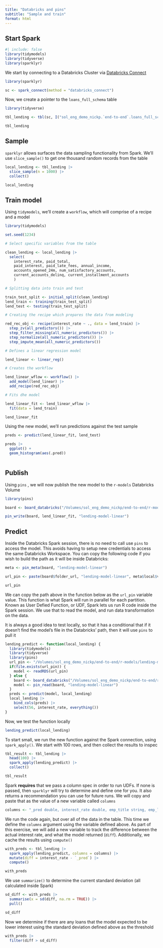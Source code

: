 ```yaml
---
title: "Databricks and pins"
subtitle: "Sample and train"
format: html
---
```


## Start Spark

```r
#| include: false
library(tidymodels)
library(tidyverse)
library(sparklyr)
```

We start by connecting to a Databricks Cluster via [Databricks Connect](https://spark.posit.co/deployment/databricks-connect.html)

```r
library(sparklyr)

sc <- spark_connect(method = "databricks_connect")
```

Now, we create a pointer to the `loans_full_schema` table

```r
library(tidyverse)

tbl_lending <- tbl(sc, I("sol_eng_demo_nickp.`end-to-end`.loans_full_schema"))

tbl_lending
```

## Sample

`sparklyr` allows surfaces the data sampling functionality from Spark. We'll use `slice_sample()` to get one thousand random records from the table

```r
local_lending <- tbl_lending |> 
  slice_sample(n = 1000) |> 
  collect()

local_lending
```

## Train model

Using `tidymodels`, we'll create a `workflow`, which will comprise of a recipe and a model

```r
library(tidymodels)

set.seed(1234)

# Select specific variables from the table

clean_lending <- local_lending |> 
  select(
    interest_rate, paid_total, 
    paid_interest, paid_late_fees, annual_income,
    accounts_opened_24m, num_satisfactory_accounts,
    current_accounts_delinq, current_installment_accounts
    ) 

# Splitting data into train and test

train_test_split <- initial_split(clean_lending)
lend_train <- training(train_test_split)
lend_test <- testing(train_test_split)

# Creating the recipe which prepares the data from modeling

red_rec_obj <- recipe(interest_rate ~ ., data = lend_train) |>
  step_zv(all_predictors()) |>   
  step_filter_missing(all_numeric_predictors()) |> 
  step_normalize(all_numeric_predictors()) |>
  step_impute_mean(all_numeric_predictors())

# Defines a linear regression model

lend_linear <- linear_reg()

# Creates the workflow

lend_linear_wflow <- workflow() |>
  add_model(lend_linear) |>
  add_recipe(red_rec_obj)

# Fits dhe model

lend_linear_fit <- lend_linear_wflow |>
  fit(data = lend_train)

lend_linear_fit

```

Using the new model, we'll run predictions against the test sample

```r
preds <- predict(lend_linear_fit, lend_test) 

preds |> 
  ggplot() +
  geom_histogram(aes(.pred))
  
```

## Publish

Using `pins` , we will now publish the new model to the `r-models` Databricks Volume

```r
library(pins)

board <- board_databricks("/Volumes/sol_eng_demo_nickp/end-to-end/r-models")

pin_write(board, lend_linear_fit, "lending-model-linear")
```

## Predict

Inside the Databricks Spark session, there is no need to call use `pins` to access the model. This avoids having to setup new credentials to access the same Databricks Workspace. You can copy the following code if you wish to build the path as it will be inside Databricks:

```r
meta <- pin_meta(board, "lending-model-linear")

url_pin <- paste(board$folder_url, "lending-model-linear", meta$local$version, meta$file, sep = "/")

url_pin
```

We can copy the path above in the function below as the `url_pin` variable value. This function is what Spark will run in parallel for each partition. Known as User Defied Function, or UDF, Spark lets us run R code inside the Spark session. We use that to read the model, and run data transformation on the data.

It is always a good idea to test locally, so that it has a conditional that if it doesn't find the model's file in the Databricks' path, then it will use `pins` to pull it

```r
lending_predict <- function(local_lending) {
  library(tidymodels)
  library(tidyverse)
  library(pins)
  url_pin <- "/Volumes/sol_eng_demo_nickp/end-to-end/r-models/lending-model-linear/20250421T150450Z-321f3/lending-model-linear.rds"
  if(file.exists(url_pin)) {
    model <- readRDS(url_pin)  
  } else {
    board <- board_databricks("/Volumes/sol_eng_demo_nickp/end-to-end/r-models")
    model <- pin_read(board, "lending-model-linear")
  }
  preds <- predict(model, local_lending)
  local_lending |> 
    bind_cols(preds) |> 
    select(56, interest_rate, everything())
}
```

Now, we test the function locally

```r
lending_predict(local_lending) 
```

To start small, we run the new function against the Spark connection, using `spark_apply()`. We start with 100 rows, and then collect the results to inspec

```r
tbl_result <- tbl_lending |> 
  head(100) |> 
  spark_apply(lending_predict) |> 
  collect()

tbl_result
```

Spark **requires** that we pass a column spec in order to run UDFs. If none is passed, then `sparklyr` will try to determine and define one for you. It also returns a recommendation you can use for future runs. We will copy and paste that as the value of a new variable called `columns`

```r
columns <- "_pred double, interest_rate double, emp_title string, emp_length string, state string, homeownership string, annual_income double, verified_income string, debt_to_income string, annual_income_joint string, verification_income_joint string, debt_to_income_joint string, delinq_2y double, months_since_last_delinq string, earliest_credit_line double, inquiries_last_12m double, total_credit_lines double, open_credit_lines double, total_credit_limit double, total_credit_utilized double, num_collections_last_12m double, num_historical_failed_to_pay double, months_since_90d_late string, current_accounts_delinq double, total_collection_amount_ever double, current_installment_accounts double, accounts_opened_24m double, months_since_last_credit_inquiry string, num_satisfactory_accounts double, num_accounts_120d_past_due string, num_accounts_30d_past_due double, num_active_debit_accounts double, total_debit_limit double, num_total_cc_accounts double, num_open_cc_accounts double, num_cc_carrying_balance double, num_mort_accounts double, account_never_delinq_percent double, tax_liens double, public_record_bankrupt double, loan_purpose string, application_type string, loan_amount double, term double, installment double, grade string, sub_grade string, issue_month string, loan_status string, initial_listing_status string, disbursement_method string, balance double, paid_total double, paid_principal double, paid_interest double, paid_late_fees double"
```

We run the code again, but over all of the data in the table. This time we define the `columns` argument using the variable defined above. As part of this exercise, we will add a new variable to track the difference between the actual interest rate, and what the model returned (`diff`). Additionally, we cache the results using `compute()`

```r
with_preds <- tbl_lending |> 
  spark_apply(lending_predict, columns = columns) |> 
  mutate(diff = interest_rate - `_pred`) |> 
  compute()

with_preds
```

We use `summarize()` to determine the current standard deviation (all calculated inside Spark)

```r
sd_diff <- with_preds |> 
  summarise(x = sd(diff, na.rm = TRUE)) |> 
  pull()

sd_diff
```

Now we determine if there are any loans that the model expected to be lower interest using the standard deviation defined above as the threshold

```r
with_preds |> 
  filter(diff > sd_diff)
```
